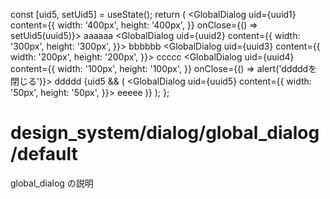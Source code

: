 

  const [uid5, setUid5] = useState();
  return (
    <RecoilRoot>
      <GlobalDialog
        uid={uuid1}
        content={{
          width: '400px',
          height: '400px',
        }}
        onClose={() => setUid5(uuid5)}>
        aaaaaa
      </GlobalDialog>
      <GlobalDialog
        uid={uuid2}
        content={{
          width: '300px',
          height: '300px',
        }}>
        bbbbbb
      </GlobalDialog>
      <GlobalDialog
        uid={uuid3}
        content={{
          width: '200px',
          height: '200px',
        }}>
        ccccc
      </GlobalDialog>
      <GlobalDialog
        uid={uuid4}
        content={{
          width: '100px',
          height: '100px',
        }}
        onClose={() => alert('dddddを閉じる')}>
        ddddd
      </GlobalDialog>
      {uid5 && (
        <GlobalDialog
          uid={uuid5}
          content={{
            width: '50px',
            height: '50px',
          }}>
          eeeee
        </GlobalDialog>
      )}
    </RecoilRoot>
  );
};

<Meta title="design_system/dialog/global_dialog/default" component={Component} />

# design_system/dialog/global_dialog/default

global_dialog の説明

<Story name="default" args={{}}></Story>

<Source>
  <Component />
</Source>

<Props story="default" />
